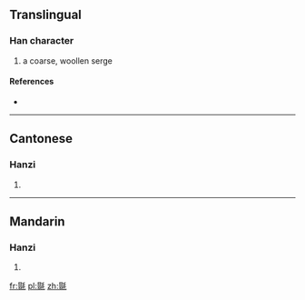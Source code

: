 ==Translingual==

===Han character===
{{Han char|rn=82|rad=毛|as=10|sn=14|four=62114|canj=AMHQU}}

# a coarse, woollen serge

====References====
* {{Han ref|kx=0595.190|dkj=16921|dj=0986.450|hdz=32003.070|uh=6BFE|ud=27646|bh=E26B|bd=57963}}

----

==Cantonese==

===Hanzi===
{{yue-hanzi|jyut=|y=taap3}}

# {{defn|lang=yue|sort=毛10}}

----

==Mandarin==

===Hanzi===
{{cmn-hanzi|pin=[[tà]] ([[ta4]])|wg=t'a<sup>4</sup>}}

# {{defn|lang=cmn|sort=毛10}}

[[fr:毾]]
[[pl:毾]]
[[zh:毾]]